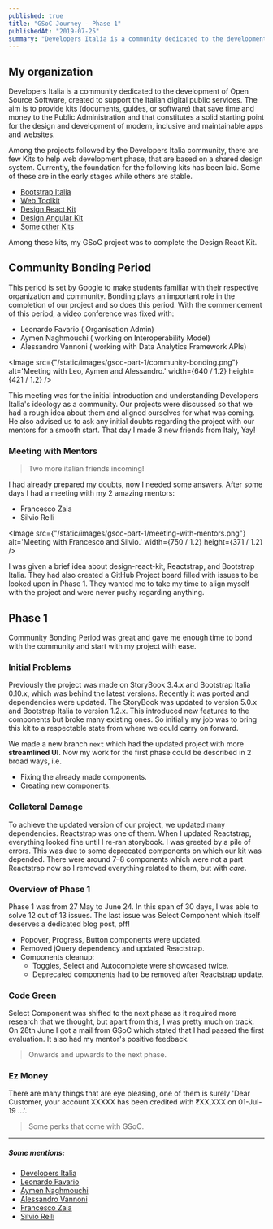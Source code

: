 ```yaml
---
published: true
title: "GSoC Journey - Phase 1"
publishedAt: "2019-07-25"
summary: "Developers Italia is a community dedicated to the development of Open Source Software, created to support the Italian digital public services."
---
```


## My organization

Developers Italia is a community dedicated to the development of Open Source Software, created to support the Italian digital public services. The aim is to provide kits (documents, guides, or software) that save time and money to the Public Administration and that constitutes a solid starting point for the design and development of modern, inclusive and maintainable apps and websites.

Among the projects followed by the Developers Italia community, there are few Kits to help web development phase, that are based on a shared design system. Currently, the foundation for the following kits has been laid. Some of these are in the early stages while others are stable.

- [Bootstrap Italia](https://italia.github.io/bootstrap-italia/)
- [Web Toolkit](https://italia.github.io/design-web-toolkit/)
- [Design React Kit](https://design-react-kit.netlify.com)
- [Design Angular Kit](https://italia.github.io/design-angular-kit/#/info/welcome)
- [Some other Kits](https://designers.italia.it/kit/)

Among these kits, my GSoC project was to complete the Design React Kit.

## Community Bonding Period

This period is set by Google to make students familiar with their respective organization and community. Bonding plays an important role in the completion of our project and so does this period. With the commencement of this period, a video conference was fixed with:

- Leonardo Favario ( Organisation Admin)
- Aymen Naghmouchi ( working on Interoperability Model)
- Alessandro Vannoni ( working with Data Analytics Framework APIs)

<Image
  src={"/static/images/gsoc-part-1/community-bonding.png"}
  alt='Meeting with Leo, Aymen and Alessandro.'
  width={640 / 1.2}
  height={421 / 1.2}
/>

This meeting was for the initial introduction and understanding Developers Italia's ideology as a community. Our projects were discussed so that we had a rough idea about them and aligned ourselves for what was coming. He also advised us to ask any initial doubts regarding the project with our mentors for a smooth start.
That day I made 3 new friends from Italy, Yay!

### Meeting with Mentors

> Two more italian friends incoming!

I had already prepared my doubts, now I needed some answers. After some days I had a meeting with my 2 amazing mentors:

- Francesco Zaia
- Silvio Relli

<Image
  src={"/static/images/gsoc-part-1/meeting-with-mentors.png"}
  alt='Meeting with Francesco and Silvio.'
  width={750 / 1.2}
  height={371 / 1.2}
/>

I was given a brief idea about design-react-kit, Reactstrap, and Bootstrap Italia. They had also created a GitHub Project board filled with issues to be looked upon in Phase 1. They wanted me to take my time to align myself with the project and were never pushy regarding anything.

## Phase 1

Community Bonding Period was great and gave me enough time to bond with the community and start with my project with ease.

### Initial Problems

Previously the project was made on StoryBook 3.4.x and Bootstrap Italia 0.10.x, which was behind the latest versions. Recently it was ported and dependencies were updated. The StoryBook was updated to version 5.0.x and Bootstrap Italia to version 1.2.x. This introduced new features to the components but broke many existing ones. So initially my job was to bring this kit to a respectable state from where we could carry on forward.

We made a new branch `next` which had the updated project with more **streamlined UI**. Now my work for the first phase could be described in 2 broad ways, i.e.

- Fixing the already made components.
- Creating new components.

### Collateral Damage

To achieve the updated version of our project, we updated many dependencies. Reactstrap was one of them. When I updated Reactstrap, everything looked fine until I re-ran storybook. I was greeted by a pile of errors. This was due to some deprecated components on which our kit was depended. There were around 7–8 components which were not a part Reactstrap now so I removed everything related to them, but with _care_.

### Overview of Phase 1

Phase 1 was from 27 May to June 24. In this span of 30 days, I was able to solve 12 out of 13 issues. The last issue was Select Component which itself deserves a dedicated blog post, pff!

- Popover, Progress, Button components were updated.
- Removed jQuery dependency and updated Reactstrap.
- Components cleanup:
  - Toggles, Select and Autocomplete were showcased twice.
  - Deprecated components had to be removed after Reactstrap update.

### Code Green

Select Component was shifted to the next phase as it required more research that we thought, but apart from this, I was pretty much on track. On 28th June I got a mail from GSoC which stated that I had passed the first evaluation. It also had my mentor's positive feedback.

> Onwards and upwards to the next phase.

### Ez Money

There are many things that are eye pleasing, one of them is surely 'Dear Customer, your account XXXXX has been credited with ₹XX,XXX on 01-Jul-19 ...'.

> Some perks that come with GSoC.

---

##### Some mentions:

- [Developers Italia](https://developers.italia.it/)
- [Leonardo Favario](https://teamdigitale.governo.it/en/people/leonardo-favario.html)
- [Aymen Naghmouchi](https://aymen.xyz/)
- [Alessandro Vannoni](https://alevanno.github.io/)
- [Francesco Zaia](https://teamdigitale.governo.it/en/people/francesco-zaia.htm)
- [Silvio Relli](https://www.relli.it/)
